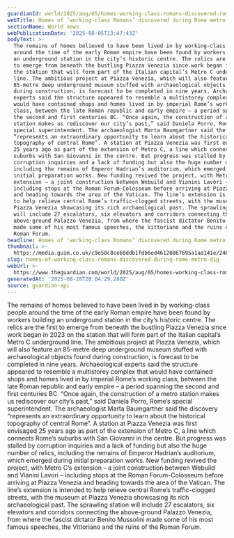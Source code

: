 ```yaml
---
guardianId: world/2025/aug/05/homes-working-class-romans-discovered-rome-metro-dig
webTitle: Homes of ‘working-class Romans’ discovered during Rome metro dig
sectionName: World news
webPublicationDate: '2025-08-05T13:47:43Z'
bodyText: >-
  The remains of homes believed to have been lived in by working-class people
  around the time of the early Roman empire have been found by workers building
  an underground station in the city’s historic centre. The relics are the first
  to emerge from beneath the bustling Piazza Venezia since work began in 2023 on
  the station that will form part of the Italian capital’s Metro C underground
  line. The ambitious project at Piazza Venezia, which will also feature an
  85-metre deep underground museum stuffed with archaeological objects found
  during construction, is forecast to be completed in nine years. Archaeological
  experts said the structure appeared to resemble a multistorey complex that
  would have contained shops and homes lived in by imperial Rome’s working
  class, between the late Roman republic and early empire – a period spanning
  the second and first centuries BC. “Once again, the construction of a metro
  station makes us rediscover our city’s past,” said Daniela Porro, Rome’s
  special superintendent. The archaeologist Marta Baumgartner said the discovery
  “represents an extraordinary opportunity to learn about the historical
  topography of central Rome”. A station at Piazza Venezia was first envisaged
  25 years ago as part of the extension of Metro C, a line which connects Rome’s
  suburbs with San Giovanni in the centre. But progress was stalled by
  corruption inquiries and a lack of funding but also the huge number of relics,
  including the remains of Emperor Hadrian’s auditorium, which emerged during
  initial preparation works. New funding revived the project, with Metro C’s
  extension – a joint construction between Webuild and Vianini Lavori –
  including stops at the Roman Forum-Colosseum before arriving at Piazza Venezia
  and heading towards the area of the Vatican. The line’s extension is intended
  to help relieve central Rome’s traffic-clogged streets, with the museum at
  Piazza Venezia showcasing its rich archaeological past. The sprawling station
  will include 27 escalators, six elevators and corridors connecting the
  above-ground Palazzo Venezia, from where the fascist dictator Benito Mussolini
  made some of his most famous speeches, the Vittoriano and the ruins of the
  Roman Forum.
headline: Homes of ‘working-class Romans’ discovered during Rome metro dig
thumbnail: >-
  https://media.guim.co.uk/c9e58c8ce68ddb1fdb6ed46120867695a1ad141e/246_0_844_675/500.jpg
slug: homes-of-working-class-romans-discovered-during-rome-metro-dig
webUrl: >-
  https://www.theguardian.com/world/2025/aug/05/homes-working-class-romans-discovered-rome-metro-dig
generatedAt: '2025-08-28T20:04:29.280Z'
source: guardian-api
---
```

The remains of homes believed to have been lived in by working-class people around the time of the early Roman empire have been found by workers building an underground station in the city’s historic centre. The relics are the first to emerge from beneath the bustling Piazza Venezia since work began in 2023 on the station that will form part of the Italian capital’s Metro C underground line. The ambitious project at Piazza Venezia, which will also feature an 85-metre deep underground museum stuffed with archaeological objects found during construction, is forecast to be completed in nine years. Archaeological experts said the structure appeared to resemble a multistorey complex that would have contained shops and homes lived in by imperial Rome’s working class, between the late Roman republic and early empire – a period spanning the second and first centuries BC. “Once again, the construction of a metro station makes us rediscover our city’s past,” said Daniela Porro, Rome’s special superintendent. The archaeologist Marta Baumgartner said the discovery “represents an extraordinary opportunity to learn about the historical topography of central Rome”. A station at Piazza Venezia was first envisaged 25 years ago as part of the extension of Metro C, a line which connects Rome’s suburbs with San Giovanni in the centre. But progress was stalled by corruption inquiries and a lack of funding but also the huge number of relics, including the remains of Emperor Hadrian’s auditorium, which emerged during initial preparation works. New funding revived the project, with Metro C’s extension – a joint construction between Webuild and Vianini Lavori – including stops at the Roman Forum-Colosseum before arriving at Piazza Venezia and heading towards the area of the Vatican. The line’s extension is intended to help relieve central Rome’s traffic-clogged streets, with the museum at Piazza Venezia showcasing its rich archaeological past. The sprawling station will include 27 escalators, six elevators and corridors connecting the above-ground Palazzo Venezia, from where the fascist dictator Benito Mussolini made some of his most famous speeches, the Vittoriano and the ruins of the Roman Forum.
